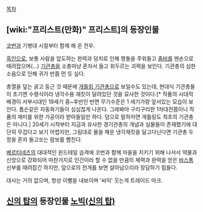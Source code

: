 [[목차]]

== [wiki:"프리스트(만화)" 프리스트]의 등장인물 ==
[[코번]]과 기병대 시절부터 함께 해 온 전우.

[[흑인]]으로, 보통 사람을 압도하는 완력과 덩치로 인해 짱돌을 주워들고 [[좀비]]를 맨손으로 때려잡으며(…) [[기관총]]을 소총마냥 혼자서 들고 휘두르는 괴력을 보인다. 기관총의 심한 소음으로 인해 귀가 반쯤 먼 듯 싶다.

총열을 덮는 굵고 둥근 것 때문에 [[개틀링 기관총]]으로 보일수도 있는데, 현대식 기관총들이 초기엔 수랭식이라 냉각수용 재킷이 달려있던 것을 묘사한 것이다.[* 작품의 시대적 배경이 서부시대인 19세기 중~후반인 반면 무기수준은 1 세기가량 앞서있는 모습이 보인다. 톰슨같은 자동화기들이 심심찮게 나온다. 그래봐야 구리구리한 1차대전쯤이니 작품의 재미를 위한 가공이라 받아들일만 하다. 덤으로 말하자면 개틀링도 최초의 기관총은 아니다.] 20세기 시작부터 지금과 유사한 경기관총의 개념과 실물들이 존재했기에 대단히 무겁다고 보기 어렵지만, 그림대로 물을 채운 냉각재킷을 달고다닌다면 기관총 두정을 혼자 들고쏘는 람보를 뺨친다.

[[베르티네즈]]의 대대적인 윈드테일 습격에 코번과 함께 마을을 지키기 위해 나서서 약물과 신앙으로 강화되어 마찬가지로 인간이라 할 수 없을 만큼의 체력과 완력을 얻은 [[바스통]] 신부를 때려잡긴 하지만, 앞으로의 전개를 보면 살아남으리라 장담하기 힘들다.

대사는 거의 없으며, 항상 이빨을 내보이며 '씨익' 웃는게 트레이드 마크.

== [[신의 탑]]의 등장인물 [[노빅(신의 탑)]] ==
